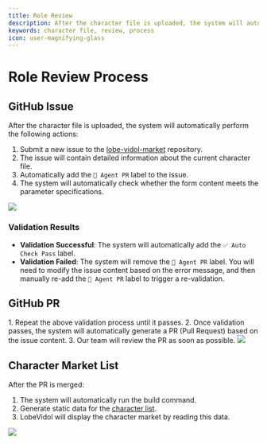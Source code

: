 ```yaml
---
title: Role Review
description: After the character file is uploaded, the system will automatically submit an issue to GitHub containing the current character file information.
keywords: character file, review, process
icon: user-magnifying-glass
---
```


# Role Review Process

## GitHub Issue

After the character file is uploaded, the system will automatically perform the following actions:

1. Submit a new issue to the [lobe-vidol-market](https://github.com/lobehub/lobe-vidol-market) repository.
2. The issue will contain detailed information about the current character file.
3. Automatically add the `🤖 Agent PR` label to the issue.
4. The system will automatically check whether the form content meets the parameter specifications.

<Frame>
  <img src="https://oss.vidol.chat/assets/2661b4180f54479814db9869e7002b4d.webp" />
</Frame>

### Validation Results

- **Validation Successful**: The system will automatically add the `✅ Auto Check Pass` label.
- **Validation Failed**: The system will remove the `🤖 Agent PR` label. You will need to modify the issue content based on the error message, and then manually re-add the `🤖 Agent PR` label to trigger a re-validation.

## GitHub PR

<Steps>
  1. Repeat the above validation process until it passes.
  2. Once validation passes, the system will automatically generate a PR (Pull Request) based on the issue content.
  3. Our team will review the PR as soon as possible.
</Steps>

<Frame>
  <img src="https://oss.vidol.chat/assets/4888f12427cda62f41be145338d012f9.webp" />
</Frame>

## Character Market List

After the PR is merged:

1. The system will automatically run the build command.
2. Generate static data for the [character list](https://vidol-market.lobehub.com/agents/index.json).
3. LobeVidol will display the character market by reading this data.

<Frame>
  <img src="https://oss.vidol.chat/assets/3847e36f58813089edd3fc48a6443554.webp" />
</Frame>

